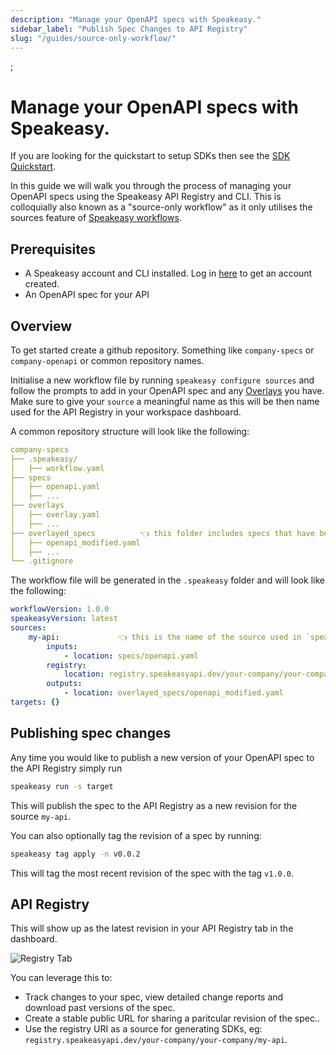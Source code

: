 ```yaml
---
description: "Manage your OpenAPI specs with Speakeasy."
sidebar_label: "Publish Spec Changes to API Registry"
slug: "/guides/source-only-workflow/"
---
```


;

# Manage your OpenAPI specs with Speakeasy. 

<Callout type="INFO" title="Use this guide only for managing your OpenAPI specs independent of generating SDKs.">

If you are looking for the quickstart to setup SDKs then see the [SDK Quickstart](../../docs/create-client-sdks).

</Callout>

In this guide we will walk you through the process of managing your OpenAPI specs using the Speakeasy API Registry and CLI. This is colloquially also 
known as a "source-only workflow" as it only utilises the sources feature of [Speakeasy workflows](../../docs/speakeasy-reference/workflow-file). 

## Prerequisites

- A Speakeasy account and CLI installed. Log in [here](https://app.speakeasy.com/) to get an account created. 
- An OpenAPI spec for your API

## Overview

To get started create a github repository. Something like `company-specs` or `company-openapi` or common repository names. 

Initialise a new workflow file by running `speakeasy configure sources` and follow the prompts to add in your OpenAPI spec and any
[Overlays](../../docs/prep-openapi/overlays/create-overlays) you have. Make sure to give your `source` a meaningful name as this will be then
name used for the API Registry in your workspace dashboard.

A common repository structure will look like the following:

```yaml
company-specs
├── .speakeasy/
│   ├── workflow.yaml
├── specs
│   ├── openapi.yaml
│   ├── ...
├── overlays
│   ├── overlay.yaml
│   ├── ...
├── overlayed_specs          👈 this folder includes specs that have been modified by overlays
│   ├── openapi_modified.yaml
│   ├── ...
└── .gitignore
```

The workflow file will be generated in the `.speakeasy` folder and will look like the following:

```yaml
workflowVersion: 1.0.0
speakeasyVersion: latest
sources:
    my-api:             👈 this is the name of the source used in `speakeasy configure sources`
        inputs:
            - location: specs/openapi.yaml
        registry:
            location: registry.speakeasyapi.dev/your-company/your-company/my-api
        outputs:
            - location: overlayed_specs/openapi_modified.yaml
targets: {}
```

## Publishing spec changes

Any time you would like to publish a new version of your OpenAPI spec to the API Registry simply run

```bash
speakeasy run -s target
```

This will publish the spec to the API Registry as a new revision for the source `my-api`.

You can also optionally tag the revision of a spec by running:

```bash
speakeasy tag apply -n v0.0.2
```

This will tag the most recent revision of the spec with the tag `v1.0.0`.

## API Registry

This will show up as the latest revision in your API Registry tab in the dashboard.

![Registry Tab](./registry-tab.png)

You can leverage this to: 
* Track changes to your spec, view detailed change reports and download past versions of the spec.
* Create a stable public URL for sharing a paritcular revision of the spec..
* Use the registry URI as a source for generating SDKs, eg: `registry.speakeasyapi.dev/your-company/your-company/my-api`.
